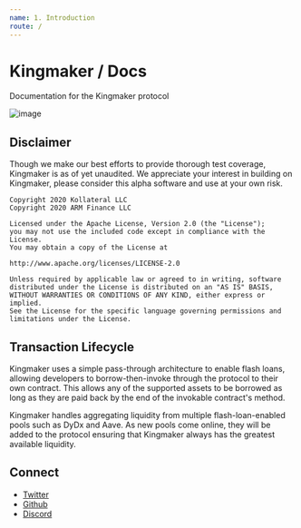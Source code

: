 ```yaml
---
name: 1. Introduction
route: /
---
```


# Kingmaker / Docs
Documentation for the Kingmaker protocol

![image](../public/banner.png)

## Disclaimer
Though we make our best efforts to provide thorough test coverage, Kingmaker is as of yet unaudited. We appreciate your interest in building on Kingmaker, please consider this alpha software and use at your own risk.

```
Copyright 2020 Kollateral LLC
Copyright 2020 ARM Finance LLC

Licensed under the Apache License, Version 2.0 (the "License");
you may not use the included code except in compliance with the License.
You may obtain a copy of the License at

http://www.apache.org/licenses/LICENSE-2.0

Unless required by applicable law or agreed to in writing, software
distributed under the License is distributed on an "AS IS" BASIS,
WITHOUT WARRANTIES OR CONDITIONS OF ANY KIND, either express or implied.
See the License for the specific language governing permissions and
limitations under the License.
```

## Transaction Lifecycle
Kingmaker uses a simple pass-through architecture to enable flash loans, allowing developers to borrow-then-invoke through the protocol to their own contract. This allows any of the supported assets to be borrowed as long as they are paid back by the end of the invokable contract's method.

Kingmaker handles aggregating liquidity from multiple flash-loan-enabled pools such as DyDx and Aave. As new pools come online, they will be added to the protocol ensuring that Kingmaker always has the greatest available liquidity.

## Connect
- [Twitter](https://twitter.com/kingmaker_web3)
- [Github](https://github.com/ARM-Finance/kingmaker)
- [Discord](https://discord.gg/gxFD9Kd)